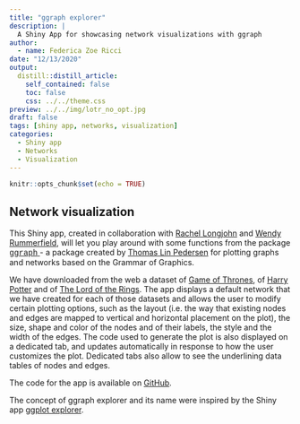 ```yaml
---
title: "ggraph explorer"
description: |
  A Shiny App for showcasing network visualizations with ggraph
author: 
  - name: Federica Zoe Ricci
date: "12/13/2020"
output:
  distill::distill_article:
    self_contained: false
    toc: false
    css: ../../theme.css
preview: ../../img/lotr_no_opt.jpg
draft: false
tags: [shiny app, networks, visualization]
categories:
  - Shiny app
  - Networks
  - Visualization
---
```


```r
knitr::opts_chunk$set(echo = TRUE)
```

<h2> Network visualization <a href='https://federica-zoe-ricci.shinyapps.io/ggraph-explorer/'><i class='fab fa-wpexplorer'></i></a> </h2>

This Shiny app, created in collaboration with [Rachel Longjohn](https://github.com/rlongjohn) and [Wendy Rummerfield](https://github.com/wendyrummer13), will let you play around with some functions from the package <a href='https://cran.r-project.org/web/packages/ggraph/index.html' target="_blank"> <font face = "courier">ggraph</font> </a> 
- a package created by [Thomas Lin Pedersen](https://github.com/thomasp85) for plotting graphs and networks based on the Grammar of Graphics. 


We have downloaded from the web a dataset of [Game of Thrones](https://bigdata.duke.edu/projects/social-network-analysis-basics-case-studies-game-thrones-and-national-hockey-league), of 
[Harry Potter](https://github.com/efekarakus/potter-network) and of [The Lord of the Rings](https://rdrr.io/github/schochastics/networkdata/man/movie_439.html). The app displays a default network that we have created for each of those datasets and allows the user to modify certain plotting options, such as the layout (i.e. the way that existing nodes and edges are mapped to vertical and horizontal placement on the plot), the size, shape and color of the nodes and of their labels, the style and the width of the edges. The code used to generate the plot is also displayed on a dedicated tab, and updates automatically in response to how the user customizes the plot. Dedicated tabs also allow to see the underlining data tables of nodes and edges.

The code for the app is available on <a href='https://github.com/federicazoe/ggraph-explorer' target="_blank"> GitHub</a>.

The concept of ggraph explorer and its name were inspired by the Shiny app [ggplot explorer](http://databall.co/shiny/shinyggplot/). 
